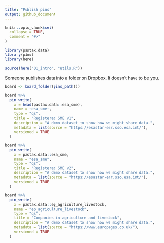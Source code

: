 ```yaml
---
title: "Publish pins"
output: github_document
---
```


```r
knitr::opts_chunk$set(
  collapse = TRUE,
  comment = "#>"
)
```

```r
library(pastax.data)
library(pins)
library(here)

source(here("01_intro", "utils.R"))
```

Someone publishes data into a folder on Dropbox. It doesn't have to be you.

```r
board <- board_folder(pins_path())

board %>% 
  pin_write(
    x = head(pastax.data::esa_sme), 
    name = "esa_sme",
    type = "qs", 
    title = "Registered SME v1",
    description = "A demo dataset to show how we might share data.",
    metadata = list(source = "https://esastar-emr.sso.esa.int/"),
    versioned = TRUE
  )

board %>% 
  pin_write(
    x = pastax.data::esa_sme, 
    name = "esa_sme",
    type = "qs", 
    title = "Registered SME v2",
    description = "A demo dataset to show how we might share data.",
    metadata = list(source = "https://esastar-emr.sso.esa.int/"),
    versioned = TRUE
  )

board %>% 
  pin_write(
    x = pastax.data::ep_agriculture_livestock, 
    name = "ep_agriculture_livestock",
    type = "qs", 
    title = "Companies in agriculture and livestock",
    description = "A demo dataset to show how we might share data.",
    metadata = list(source = "https://www.europages.co.uk/"),
    versioned = TRUE
  )
```

